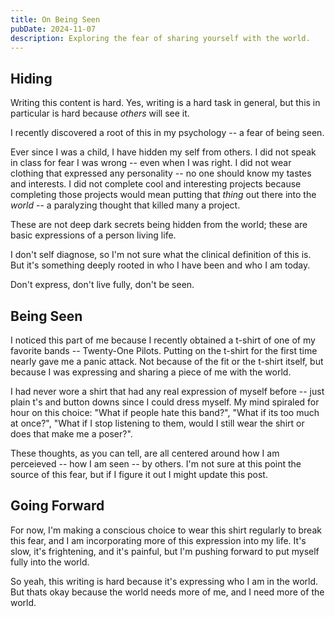 ```yaml
---
title: On Being Seen
pubDate: 2024-11-07
description: Exploring the fear of sharing yourself with the world. 
---
```


<WordOfMikCallout />

## Hiding

Writing this content is hard. Yes, writing is a hard task in general, but this in particular is hard because _others_ will see it.

I recently discovered a root of this in my psychology -- a fear of being seen. 

Ever since I was a child, I have hidden my self from others. I did not speak in class for fear I was wrong -- even when I was right. I did not wear clothing that expressed any personality -- no one should know my tastes and interests. I did not complete cool and interesting projects because completing those projects would mean putting that _thing_ out there into the _world_ -- a paralyzing thought that killed many a project.

These are not deep dark secrets being hidden from the world; these are basic expressions of a person living life.   

I don't self diagnose, so I'm not sure what the clinical definition of this is. But it's something deeply rooted in who I have been and who I am today.

Don't express, don't live fully, don't be seen.

## Being Seen

I noticed this part of me because I recently obtained a t-shirt of one of my favorite bands -- Twenty-One Pilots. Putting on the t-shirt for the first time nearly gave me a panic attack. Not because of the fit or the t-shirt itself, but because I was expressing and sharing a piece of me with the world.

I had never wore a shirt that had any real expression of myself before -- just plain t's and button downs since I could dress myself. My mind spiraled for hour on this choice: "What if people hate this band?", "What if its too much at once?", "What if I stop listening to them, would I still wear the shirt or does that make me a poser?".

These thoughts, as you can tell, are all centered around how I am perceieved -- how I am seen -- by others. I'm not sure at this point the source of this fear, but if I figure it out I might update this post.

## Going Forward

For now, I'm making a conscious choice to wear this shirt regularly to break this fear, and I am incorporating more of this expression into my life. It's slow, it's frightening, and it's painful, but I'm pushing forward to put myself fully into the world.

So yeah, this writing is hard because it's expressing who I am in the world. But thats okay because the world needs more of me, and I need more of the world.


